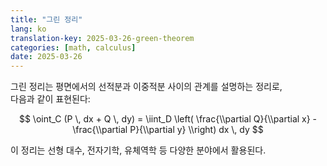 ```yaml
---
title: "그린 정리"
lang: ko
translation-key: 2025-03-26-green-theorem
categories: [math, calculus]
date: 2025-03-26
---
```


그린 정리는 평면에서의 선적분과 이중적분 사이의 관계를 설명하는 정리로,  
다음과 같이 표현된다:

$$
\oint_C (P \, dx + Q \, dy) = \iint_D \left( \frac{\\partial Q}{\\partial x} - \frac{\\partial P}{\\partial y} \\right) dx \, dy
$$

이 정리는 선형 대수, 전자기학, 유체역학 등 다양한 분야에서 활용된다.
